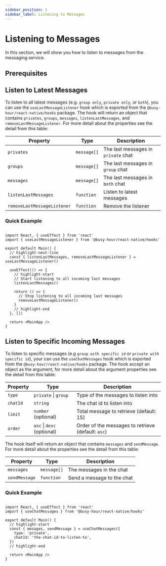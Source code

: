 ```yaml
---
sidebar_position: 1
sidebar_label: Listening to Messages
---
```



# Listening to Messages

In this section, we will show you how to listen to messages from the messaging service.

## Prerequisites

<MessagingPrerequisites />

## Listen to Latest Messages

To listen to all latest messages (e.g. `group only`, `private only`, or `both`), you can use the `useLastMessageListener` hook which is exported from the `@busy-hour/react-native/hooks` package. The hook will return an object that contains `privates`, `groups`, `messages`, `listenLastMessages`, and `removeLastMessageListener`. For more detail about the properties see the detail from this table:

| Property                    | Type        | Description                         |
| --------------------------- | ----------- | ----------------------------------- |
| `privates`                  | `message[]` | The last messages in `private` chat |
| `groups`                    | `message[]` | The last messages in `group` chat   |
| `messages`                  | `message[]` | The last messages in `both` chat    |
| `listenLastMessages`        | `function`  | Listen to latest messages           |
| `removeLastMessageListener` | `function`  | Remove the listener                 |

### Quick Example

```tsx title="src/main.tsx"

import React, { useEffect } from 'react'
import { useLastMessageListener } from '@busy-hour/react-native/hooks'

export default Main() {
  // highlight-next-line
  const { listenLastMessages, removeLastMessageListener } = useLastMessageListener()

  useEffect(() => {
    // highlight-start
    // Start listening to all incoming last messages
    listenLastMessages()

    return () => {
      // Stop listening to all incoming last messages
      removeLastMessageListener()
    }
    // highlight-end
  }, [])

  return <MainApp />
}

```

## Listen to Specific Incoming Messages

To listen to specific messages (e.g `group with specific id` or `private with specific id`), your can use the `useChatMessages` hook which is exported from the `@busy-hour/react-native/hooks` package. The hook accept an object as the argument, for more detail about the argument properties see the detail from this table:

| Property | Type                       | Description                                        |
| -------- | -------------------------- | -------------------------------------------------- |
| `type`   | `private` \| `group`       | Type of the messages to listen into                |
| `chatId` | `string`                   | The chat id to listen into                         |
| `limit`  | `number` (optional)        | Total message to retrieve (default: 15)            |
| `order`  | `asc` \| `desc` (optional) | Order of the messages to retrieve (default: `asc`) |

The hook itself will return an object that contains `messages` and `sendMessage`. For more detail about the properties see the detail from this table:

| Property      | Type        | Description                |
| ------------- | ----------- | -------------------------- |
| `messages`    | `message[]` | The messages in the chat   |
| `sendMessage` | `function`  | Send a message to the chat |

### Quick Example

```tsx title="src/main.tsx"

import React, { useEffect } from 'react'
import { useChatMessages } from '@busy-hour/react-native/hooks'

export default Main() {
  // highlight-start
  const { mesages, sendMessage } = useChatMessages({
    type: 'private',
    chatId: 'the-chat-id-to-listen-to',
  })
  // highlight-end

  return <MainApp />
}

```
